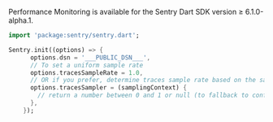 Performance Monitoring is available for the Sentry Dart SDK version ≥ 6.1.0-alpha.1.

```dart
import 'package:sentry/sentry.dart';

Sentry.init((options) => {
      options.dsn = '___PUBLIC_DSN___',
      // To set a uniform sample rate
      options.tracesSampleRate = 1.0,
      // OR if you prefer, determine traces sample rate based on the sampling context
      options.tracesSampler = (samplingContext) {
        // return a number between 0 and 1 or null (to fallback to configured value)
      },
    });
```
